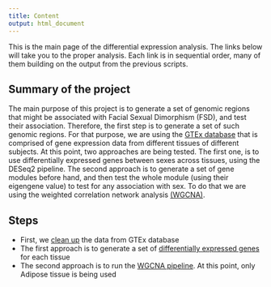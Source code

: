 ```yaml
---
title: Content
output: html_document
---
```


This is the main page of the differential expression analysis.
The links below will take you to the proper analysis.
Each link is in sequential order, many of them building on the output from the previous scripts.

## Summary of the project

The main purpose of this project is to generate a set of genomic regions that might be associated with Facial Sexual Dimorphism (FSD), and test their association.
Therefore, the first step is to generate a set of such genomic regions. 
For that purpose, we are using the [GTEx database](https://www.gtexportal.org/home/) that is comprised of gene expression data from different tissues of different subjects. 
At this point, two approaches are being tested. 
The first one, is to use differentially expressed genes between sexes across tissues, using the DESeq2 pipeline.
The second approach is to generate a set of gene modules before hand, and then test the whole module (using their eigengene value) to test for any association with sex.
To do that we are using the weighted correlation network analysis [(WGCNA)](https://labs.genetics.ucla.edu/horvath/CoexpressionNetwork/Rpackages/WGCNA/).

## Steps

- First, we [clean up](Code/2018-01-GTEDataClean.html) the data from GTEx database
- The first approach is to generate a set of [differentially expressed genes](Code/2018-01-DEGPerTissue.html) for each tissue
- The second approach is to run the [WGCNA pipeline](Code/2018-01-WGCNAperTissue.html).
At this point, only Adipose tissue is being used
